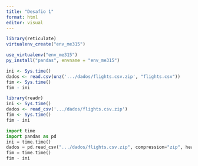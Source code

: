 ---
title: "Desafio 1"
format: html
editor: visual
---

```{r}
library(reticulate)
virtualenv_create("env_me315")
```

```{r}
use_virtualenv("env_me315")
py_install("pandas", envname = "env_me315")
```

```{r}
ini <- Sys.time()
dados <- read.csv(unz('.../dados/flights.csv.zip', "flights.csv"))
fim <- Sys.time()
fim - ini
```

```{r}
library(readr)
ini <- Sys.time()
dados <- read_csv('.../dados/flights.csv.zip')
fim <- Sys.time()
fim - ini
```

```{python}
import time
import pandas as pd
ini = time.time()
dados = pd.read_csv(".../dados/flights.csv.zip", compression="zip", header=0, sep=",", low_memory=False)
fim = time.time()
fim - ini
```
